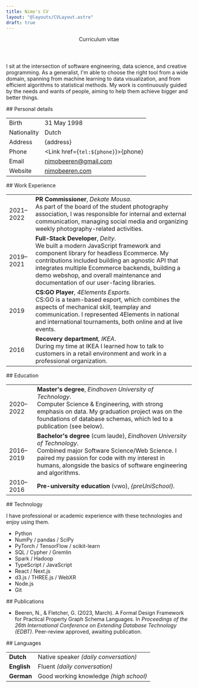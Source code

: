 ```yaml
---
title: Nimo's CV
layout: "@layouts/CVLayout.astro"
draft: true
---
```




<header class="not-prose mb-16 break-inside-avoid">
  <div class="mb-2 flex justify-between">
    <NimoBeeren />
    <Picture
      class="rounded-full shadow-glow-lg md:shadow-glow-xl"
      src="/me.jpg"
      alt="Nimo smiling at the camera"
      sizes="(max-width: 767.9px) 144px, (min-width: 768px) 192px"
      widths={[144, 144 * 2, 192, 192 * 2]}
      aspectRatio="1:1"
    />
  </div>
  <p class="font-serif text-3xl italic text-neutral-600">Curriculum vitae</p>
</header>

I sit at the intersection of software engineering, data science, and creative programming. As a generalist, I'm able to choose the right tool from a wide domain, spanning from machine learning to data visualization, and from efficient algorithms to statistical methods. My work is continuously guided by the needs and wants of people, aiming to help them achieve bigger and better things.

<section class="break-inside-avoid">
## Personal details

|             |                                                     |
| ----------- | --------------------------------------------------- |
| Birth       | 31 May 1998                                         |
| Nationality | Dutch                                               |
| Address     | {address}                                           |
| Phone       | <Link href={`tel:${phone}`}>{phone}</Link>          |
| Email       | [nimobeeren@gmail.com](mailto:nimobeeren@gmail.com) |
| Website     | [nimobeeren.com](https://nimobeeren.com)            |

</section>

<section class="break-inside-avoid">
## Work Experience

|           |                                                                                                                                                                                                                                                                                                                                |
| --------- | ------------------------------------------------------------------------------------------------------------------------------------------------------------------------------------------------------------------------------------------------------------------------------------------------------------------------------ |
| 2021–2022 | **PR Commissioner**, _Dekate Mousa_. <br/> As part of the board of the student photography association, I was responsible for internal and external communication, managing social media and organizing weekly photography-related activities.                                                                                 |
| 2019–2021 | **Full-Stack Developer**, _Deity_. <br/> We built a modern JavaScript framework and component library for headless Ecommerce. My contributions included building an agnostic API that integrates multiple Ecommerce backends, building a demo webshop, and overall maintenance and documentation of our user-facing libraries. |
| 2019      | **CS:GO Player**, _4Elements Esports_. <br/> CS:GO is a team-based esport, which combines the aspects of mechanical skill, teamplay and communication. I represented 4Elements in national and international tournaments, both online and at live events.                                                                      |
| 2016      | **Recovery department**, _IKEA_. <br/> During my time at IKEA I learned how to talk to customers in a retail environment and work in a professional organization.                                                                                                                                                              |

</section>

<section class="break-inside-avoid">
## Education

|           |                                                                                                                                                                                                                                                   |
| --------- | ------------------------------------------------------------------------------------------------------------------------------------------------------------------------------------------------------------------------------------------------- |
| 2020–2022 | **Master's degree**, _Eindhoven University of Technology_. <br/> Computer Science & Engineering, with strong emphasis on data. My graduation project was on the foundations of database schemas, which led to a publication (see below).          |
| 2016–2019 | **Bachelor's degree** (cum laude), _Eindhoven University of Technology_. <br/> Combined major Software Science/Web Science. I paired my passion for code with my interest in humans, alongside the basics of software engineering and algorithms. |
| 2010–2016 | **Pre-university education** (vwo), _{preUniSchool}_.                                                                                                                                                                                             |

</section>

<section class="break-inside-avoid">
## Technology

I have professional or academic experience with these technologies and enjoy using them.

<ul class="flex max-h-80 flex-col flex-wrap">
  <li>Python</li>
  <li>NumPy / pandas / SciPy</li>
  <li>PyTorch / TensorFlow / scikit-learn</li>
  <li>SQL / Cypher / Gremlin</li>
  <li>Spark / Hadoop</li>
  <li>TypeScript / JavaScript</li>
  <li>React / Next.js</li>
  <li>d3.js / THREE.js / WebXR</li>
  <li>Node.js</li>
  <li>Git</li>
</ul>

</section>

<section class="break-inside-avoid">
## Publications

- Beeren, N., & Fletcher, G. (2023, March). A Formal Design Framework for Practical Property Graph Schema Languages. In _Proceedings of the 26th International Conference on Extending Database Technology (EDBT)_. Peer-review approved, awaiting publication.

</section>

<section class="break-inside-avoid">
## Languages

|             |                                        |
| ----------- | -------------------------------------- |
| **Dutch**   | Native speaker _(daily conversation)_  |
| **English** | Fluent _(daily conversation)_          |
| **German**  | Good working knowledge _(high school)_ |

</section>
